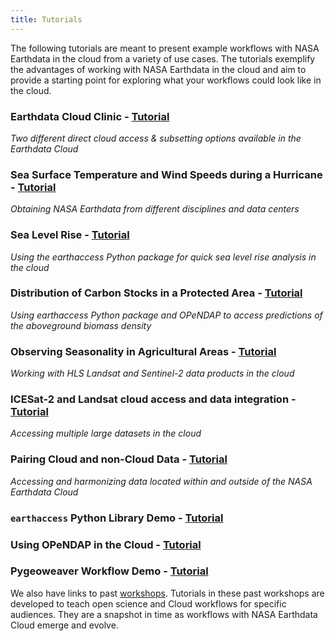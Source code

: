 ```yaml
---
title: Tutorials
---
```


The following tutorials are meant to present example workflows with NASA Earthdata in the cloud from a variety of use cases. The tutorials exemplify the advantages of working with NASA Earthdata in the cloud and aim to provide a starting point for exploring what your workflows could look like in the cloud. 

### **Earthdata Cloud Clinic** - [Tutorial](../examples/Earthdata-cloud-clinic.ipynb)
*Two different direct cloud access & subsetting options available in the Earthdata Cloud*

### **Sea Surface Temperature and Wind Speeds during a Hurricane** - [Tutorial](Hurricanes_Wind_and_Sea_Surface_Temperature.ipynb)
*Obtaining NASA Earthdata from different disciplines and data centers*

### **Sea Level Rise** - [Tutorial](Sea_Level_Rise.ipynb)
*Using the earthaccess Python package for quick sea level rise analysis in the cloud*

### **Distribution of Carbon Stocks in a Protected Area** - [Tutorial](Above_Ground_Biomass_Density.ipynb)
*Using earthaccess Python package and OPeNDAP to access predictions of the aboveground biomass density*

### **Observing Seasonality in Agricultural Areas** - [Tutorial](Observing_Seasonal_Ag_Changes.ipynb)
*Working with HLS Landsat and Sentinel-2 data products in the cloud*

### **ICESat-2 and Landsat cloud access and data integration** - [Tutorial](../external/IS2_cloud_Landsat_integration.ipynb)
*Accessing multiple large datasets in the cloud*

### **Pairing Cloud and non-Cloud Data** - [Tutorial](04_On-Prem_Cloud.ipynb)
*Accessing and harmonizing data located within and outside of the NASA Earthdata Cloud*

### **`earthaccess` Python Library Demo** - [Tutorial](earthaccess-demo.ipynb)

### **Using OPeNDAP in the Cloud** - [Tutorial](Earthdata_Cloud__Data_Access_OPeNDAP_Example.ipynb)

### **Pygeoweaver Workflow Demo** - [Tutorial](fair-workflow-geoweaver-demo.ipynb)

We also have links to past [workshops](../workshops/index.qmd). Tutorials in these past workshops are developed to teach open science and Cloud workflows for specific audiences. They are a snapshot in time as workflows with NASA Earthdata Cloud emerge and evolve.